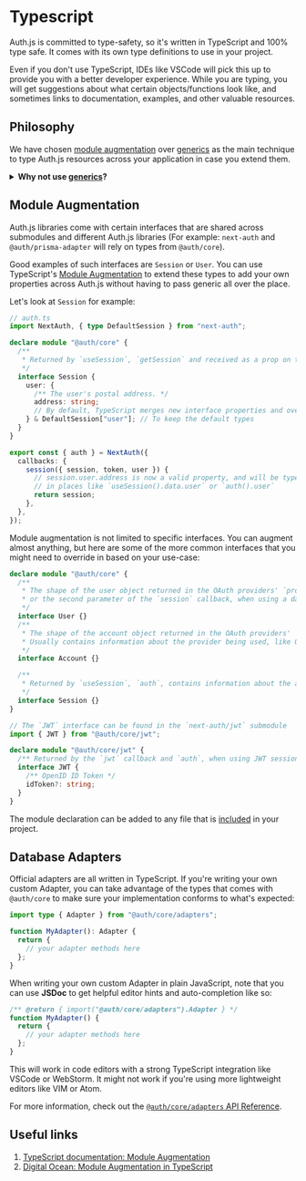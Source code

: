 
# Typescript

Auth.js is committed to type-safety, so it's written in TypeScript and 100% type safe. It comes with its own type definitions to use in your project.

Even if you don't use TypeScript, IDEs like VSCode will pick this up to provide you with a better developer experience. While you are typing, you will get suggestions about what certain objects/functions look like, and sometimes links to documentation, examples, and other valuable resources.


<Screenshot src={TypesDocumentation} alt="Types Documentation" />

## Philosophy

We have chosen [module augmentation](https://www.typescriptlang.org/docs/handbook/declaration-merging.html#module-augmentation) over [generics](https://www.typescriptlang.org/docs/handbook/2/generics.html) as the main technique to type Auth.js resources across your application in case you extend them.

<details>
<summary>
<b>Why not use <a href="https://www.typescriptlang.org/docs/handbook/2/generics.html">generics</a>?</b>
</summary>
The interfaces that are shared across submodules are not passed to Auth.js library functions as generics.

Whenever these types are used, the functions always expect to return these formats. With generics, one might be able to override the type in one place, but not the other, which would cause the types to be out of sync with the implementation.

With module augmentation, you defined the types once, and you can be sure that they are always the same where it's expected.

</details>

## Module Augmentation

Auth.js libraries come with certain interfaces that are shared across submodules and different Auth.js libraries (For example: `next-auth` and `@auth/prisma-adapter` will rely on types from `@auth/core`).

Good examples of such interfaces are `Session` or `User`. You can use TypeScript's [Module Augmentation](https://www.typescriptlang.org/docs/handbook/declaration-merging.html#module-augmentation) to extend these types to add your own properties across Auth.js without having to pass generic all over the place.

Let's look at `Session` for example:

```ts
// auth.ts
import NextAuth, { type DefaultSession } from "next-auth";

declare module "@auth/core" {
  /**
   * Returned by `useSession`, `getSession` and received as a prop on the `SessionProvider` React Context
   */
  interface Session {
    user: {
      /** The user's postal address. */
      address: string;
      // By default, TypeScript merges new interface properties and overwrite existing ones. In this case, the default session user properties will be overwritten, with the new one defined above. To keep the default session user properties, you need to add them back into the newly declared interface
    } & DefaultSession["user"]; // To keep the default types
  }
}

export const { auth } = NextAuth({
  callbacks: {
    session({ session, token, user }) {
      // session.user.address is now a valid property, and will be type-checked
      // in places like `useSession().data.user` or `auth().user`
      return session;
    },
  },
});
```

Module augmentation is not limited to specific interfaces. You can augment almost anything, but here are some of the more common interfaces that you might need to override in based on your use-case:

```ts
declare module "@auth/core" {
  /**
   * The shape of the user object returned in the OAuth providers' `profile` callback,
   * or the second parameter of the `session` callback, when using a database.
   */
  interface User {}
  /**
   * The shape of the account object returned in the OAuth providers' `account` callback,
   * Usually contains information about the provider being used, like OAuth tokens (`access_token`, etc).
   */
  interface Account {}

  /**
   * Returned by `useSession`, `auth`, contains information about the active session.
   */
  interface Session {}
}

// The `JWT` interface can be found in the `next-auth/jwt` submodule
import { JWT } from "@auth/core/jwt";

declare module "@auth/core/jwt" {
  /** Returned by the `jwt` callback and `auth`, when using JWT sessions */
  interface JWT {
    /** OpenID ID Token */
    idToken?: string;
  }
}
```

The module declaration can be added to any file that is [included](https://www.typescriptlang.org/tsconfig#include) in your project.

## Database Adapters

Official adapters are all written in TypeScript. If you're writing your own custom Adapter, you can take advantage of the types that comes with `@auth/core` to make sure your implementation conforms to what's expected:

```ts
import type { Adapter } from "@auth/core/adapters";

function MyAdapter(): Adapter {
  return {
    // your adapter methods here
  };
}
```

When writing your own custom Adapter in plain JavaScript, note that you can use **JSDoc** to get helpful editor hints and auto-completion like so:

```js
/** @return { import("@auth/core/adapters").Adapter } */
function MyAdapter() {
  return {
    // your adapter methods here
  };
}
```

<Callout>
  This will work in code editors with a strong TypeScript integration like
  VSCode or WebStorm. It might not work if you're using more lightweight editors
  like VIM or Atom.
</Callout>

For more information, check out the [`@auth/core/adapters` API Reference](/reference/core/adapters).

## Useful links

1. [TypeScript documentation: Module Augmentation](https://www.typescriptlang.org/docs/handbook/declaration-merging.html#module-augmentation)
2. [Digital Ocean: Module Augmentation in TypeScript](https://www.digitalocean.com/community/tutorials/typescript-module-augmentation)

